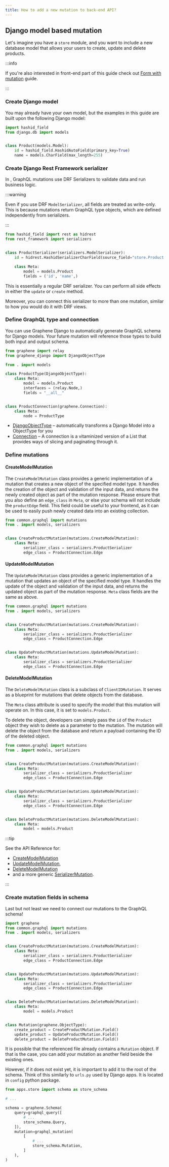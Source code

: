 ```yaml
---
title: How to add a new mutation to back-end API?
---
```


## Django model based mutation

Let's imagine you have a `store` module, and you want to include a new database model that allows your users to create, update and delete products.

:::info

If you're also interested in front-end part of this guide check out [Form with mutation](../web-app/form-with-mutation) guide.

:::

### Create Django model

You may already have your own model, but the examples in this guide are built upon the following Django model:

```python title="packages/backend/apps/store/models.py" showLineNumbers
import hashid_field
from django.db import models


class Product(models.Model):
    id = hashid_field.HashidAutoField(primary_key=True)
    name = models.CharField(max_length=255)
```

### Create Django Rest Framework serializer

In <ProjectName/>, GraphQL mutations use DRF Serializers to validate data and run business logic.

:::warning

Even if you use DRF `ModelSerializer`, all fields are treated as write-only. This is because mutations return GraphQL
type objects, which are defined independently from serializers.

:::

```python title="packages/backend/apps/store/serializers.py" showLineNumbers
from hashid_field import rest as hidrest
from rest_framework import serializers


class ProductSerializer(serializers.ModelSerializer):
    id = hidrest.HashidSerializerCharField(source_field="store.Product.id", read_only=True)

    class Meta:
        model = models.Product
        fields = ('id', 'name',)
```

This is essentially a regular DRF serializer. You can perform all side effects in either the `update` or `create` method.

Moreover, you can connect this serializer to more than one mutation, similar to how you would do it with DRF views.

### Define GraphQL type and connection

You can use Graphene Django to automatically generate GraphQL schema for Django models. Your future mutation will
reference those types to build both input and output schema.

```python title="packages/backend/apps/store/schema.py" showLineNumbers
from graphene import relay
from graphene_django import DjangoObjectType

from . import models

class ProductType(DjangoObjectType):
    class Meta:
        model = models.Product
        interfaces = (relay.Node,)
        fields = "__all__"


class ProductConnection(graphene.Connection):
    class Meta:
        node = ProductType
```

- [DjangoObjectType](https://docs.graphene-python.org/projects/django/en/latest/queries/) – automatically transforms a
Django Model into a ObjectType for you
- [Connection](https://docs.graphene-python.org/en/latest/relay/connection/) – A connection is a vitaminized version of
a List that provides ways of slicing and paginating through it.

### Define mutations

#### CreateModelMutation

The `CreateModelMutation` class provides a generic implementation of a mutation that creates a new object of the specified model type.
It handles the creation of the object and validation of the input data, and returns the newly created object as part of the mutation response.
Please ensure that you also define an `edge_class` in `Meta`, or else your schema will not include the `productEdge` field.
This field could be useful to your frontend, as it can be used to easily push newly created data into an existing collection.

```python title="packages/backend/apps/store/schema.py" showLineNumbers
from common.graphql import mutations
from . import models, serializers


class CreateProductMutation(mutations.CreateModelMutation):
    class Meta:
        serializer_class = serializers.ProductSerializer
        edge_class = ProductConnection.Edge
```

#### UpdateModelMutation

The `UpdateModelMutation` class provides a generic implementation of a mutation that updates an object of the specified model type.
It handles the update of the object and validation of the input data, and returns the updated object as part of the mutation response.
`Meta` class fields are the same as above.

```python title="packages/backend/apps/store/schema.py" showLineNumbers
from common.graphql import mutations
from . import models, serializers


class CreateProductMutation(mutations.CreateModelMutation):
    class Meta:
        serializer_class = serializers.ProductSerializer
        edge_class = ProductConnection.Edge


class UpdateProductMutation(mutations.UpdateModelMutation):
    class Meta:
        serializer_class = serializers.ProductSerializer
        edge_class = ProductConnection.Edge
```

#### DeleteModelMutation

The `DeleteModelMutation` class is a subclass of `ClientIDMutation`.
It serves as a blueprint for mutations that delete objects from the database.

The `Meta` class attribute is used to specify the model that this mutation will operate on. In this case, it is set to `models.Product`.

To delete the object, developers can simply pass the `id` of the `Product` object they wish to delete as a parameter to the mutation.
The mutation will delete the object from the database and return a payload containing the ID of the deleted object.

```python title="packages/backend/apps/store/schema.py" showLineNumbers
from common.graphql import mutations
from . import models, serializers


class CreateProductMutation(mutations.CreateModelMutation):
    class Meta:
        serializer_class = serializers.ProductSerializer
        edge_class = ProductConnection.Edge


class UpdateProductMutation(mutations.UpdateModelMutation):
    class Meta:
        serializer_class = serializers.ProductSerializer
        edge_class = ProductConnection.Edge


class DeleteProductMutation(mutations.DeleteModelMutation):
    class Meta:
        model = models.Product
```

:::tip

See the API Reference for:
- [CreateModelMutation](../../../api-reference/backend/generated/common/graphql/mutations#createmodelmutation)
- [UpdateModelMutation](../../../api-reference/backend/generated/common/graphql/mutations#updatemodelmutation),
- [DeleteModelMutation](../../../api-reference/backend/generated/common/graphql/mutations#deletemodelmutation)
- and a more generic [SerializerMutation](../../../api-reference/backend/generated/common/graphql/mutations#serializermutation).

:::

### Create mutation fields in schema

Last but not least we need to connect our mutations to the GraphQL schema!

```python title="packages/backend/apps/store/schema.py" showLineNumbers
import graphene
from common.graphql import mutations
from . import models, serializers


class CreateProductMutation(mutations.CreateModelMutation):
    class Meta:
        serializer_class = serializers.ProductSerializer
        edge_class = ProductConnection.Edge


class UpdateProductMutation(mutations.UpdateModelMutation):
    class Meta:
        serializer_class = serializers.ProductSerializer
        edge_class = ProductConnection.Edge


class DeleteProductMutation(mutations.DeleteModelMutation):
    class Meta:
        model = models.Product


class Mutation(graphene.ObjectType):
    create_product = CreateProductMutation.Field()
    update_product = UpdateProductMutation.Field()
    delete_product = DeleteProductMutation.Field()
```

It is possible that the referenced file already contains a `Mutation` object. If that is the case, you can add your mutation as another field beside the existing ones.

However, if it does not exist yet, it is important to add it to the root of the schema. Think of this similarly to
`urls.py` used by Django apps. It is located in `config` python package.

```python title="packages/backend/config/schema.py" showLineNumbers
from apps.store import schema as store_schema

# ...

schema = graphene.Schema(
    query=graphql_query([
        # ...
        store_schema.Query,
    ]),
    mutation=graphql_mutation(
        [
            # ...
            store_schema.Mutation,
        ]
    ),
)

```
